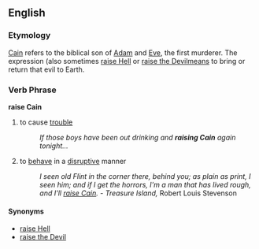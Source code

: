 == English ==
=== Etymology ===
[[Cain]] refers to the biblical son of [[Adam]] and [[Eve]], the first murderer.  The expression (also sometimes [[raise Hell]] or [[raise the Devil]]means to bring or return that evil to Earth.

=== Verb Phrase ===
'''raise Cain'''
# {{idiom}} to cause [[trouble]]
#: ''If those boys have been out drinking and '''raising Cain''' again tonight...''
# {{idiom}} to [[behave]] in a [[disruptive]] manner
#: ''I seen old Flint in the corner there, behind you; as plain as print, I seen him; and if I get the horrors, I'm a man that has lived rough, and I'll [[raise Cain]].'' - ''Treasure Island,'' Robert Louis Stevenson

==== Synonyms ====
* [[raise Hell]]
* [[raise the Devil]]